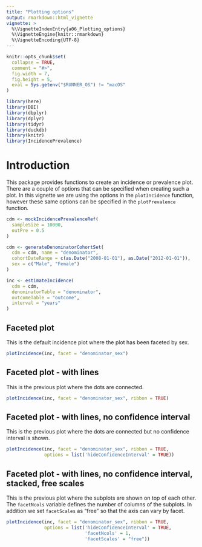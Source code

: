 ```yaml
---
title: "Plotting options"
output: rmarkdown::html_vignette
vignette: >
  %\VignetteIndexEntry{a06_Plotting_options}
  %\VignetteEngine{knitr::rmarkdown}
  %\VignetteEncoding{UTF-8}
---
```


```r
knitr::opts_chunk$set(
  collapse = TRUE,
  comment = "#>",
  fig.width = 7,
  fig.height = 5,
  eval = Sys.getenv("$RUNNER_OS") != "macOS"
)
```

```r
library(here)
library(DBI)
library(dbplyr)
library(dplyr)
library(tidyr)
library(duckdb)
library(knitr)
library(IncidencePrevalence)
```

# Introduction

This package provides functions to create an incidence or prevalence plot. There are a couple of options that can be specified when creating such a plot. In this vignette we are using the options in the `plotIncidence` function, however these same options can be specified in the `plotPrevalence` function.

```r
cdm <- mockIncidencePrevalenceRef(
  sampleSize = 10000,
  outPre = 0.5
)

cdm <- generateDenominatorCohortSet(
  cdm = cdm, name = "denominator",
  cohortDateRange = c(as.Date("2008-01-01"), as.Date("2012-01-01")),
  sex = c("Male", "Female")
)

inc <- estimateIncidence(
  cdm = cdm,
  denominatorTable = "denominator",
  outcomeTable = "outcome",
  interval = "years"
)
```

## Faceted plot

This is the default incidence plot where the plot has been faceted by sex.

```r
plotIncidence(inc, facet = "denominator_sex")
```

## Faceted plot - with lines

This is the previous plot where the dots are connected.

```r
plotIncidence(inc, facet = "denominator_sex", ribbon = TRUE)
```

## Faceted plot - with lines, no confidence interval

This is the previous plot where the dots are connected but no confidence interval is shown.

```r
plotIncidence(inc, facet = "denominator_sex", ribbon = TRUE, 
              options = list('hideConfidenceInterval' = TRUE))
```

## Faceted plot - with lines, no confidence interval, stacked, free scales

This is the previous plot where the subplots are shown on top of each other. The `facetNcols` variable 
defines the number of columns of the subplots. In addition we set `facetScales` as "free" so that the axis can vary by facet.

```r
plotIncidence(inc, facet = "denominator_sex", ribbon = TRUE, 
              options = list('hideConfidenceInterval' = TRUE,
                             'facetNcols' = 1, 
                             'facetScales' = "free"))
```
